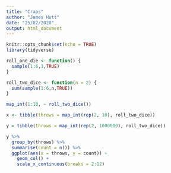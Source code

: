 ```yaml
---
title: "Craps"
author: "James Hutt"
date: "25/02/2020"
output: html_document
---
```


```r
knitr::opts_chunk$set(echo = TRUE)
library(tidyverse)
```

```r

roll_one_die <- function() {
  sample(1:6,1,TRUE)
}

roll_two_dice <- function(n = 2) {
  sum(sample(1:6,n,TRUE))
}

map_int(1:10, ~ roll_two_dice())

x <- tibble(throws = map_int(rep(2, 10), roll_two_dice))

```

```r
y = tibble(throws = map_int(rep(2, 1000000), roll_two_dice)) 

y %>%
  group_by(throws) %>%
  summarise(count = n()) %>%
  ggplot(aes(x = throws, y = count)) +
    geom_col() + 
    scale_x_continuous(breaks = 2:12)
```


